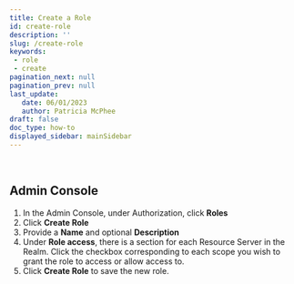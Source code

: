 ```yaml
---
title: Create a Role
id: create-role
description: ''
slug: /create-role
keywords: 
 - role
 - create
pagination_next: null
pagination_prev: null
last_update: 
   date: 06/01/2023
   author: Patricia McPhee
draft: false
doc_type: how-to
displayed_sidebar: mainSidebar
---
```



<Row>
  <Col span={6}>
    <Alert message="Scribing/testing/editing complete. Handoff to Patti" type="success" />
  </Col>
</Row>
<br />

## Admin Console
1. In the Admin Console, under Authorization, click **Roles**  
2. Click **Create Role**
3. Provide a **Name** and optional **Description**
4. Under **Role access**, there is a section for each Resource Server in the Realm. Click the checkbox corresponding to each scope you wish to grant the role to access or allow access to.  
5. Click **Create Role** to save the new role.  

